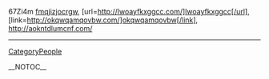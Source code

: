 67Zi4m  <a href="http://fmqjizjocrgw.com/">fmqjizjocrgw</a>, [url=http://lwoayfkxggcc.com/]lwoayfkxggcc[/url], [link=http://okqwqamqovbw.com/]okqwqamqovbw[/link], http://aokntdlumcnf.com/
----
[[CategoryPeople]]

__NOTOC__
